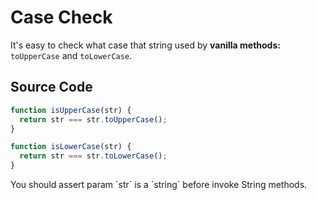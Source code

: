 
# Case Check

It's easy to check what case that string used by
**vanilla methods:** `toUpperCase` and `toLowerCase`.

## Source Code

```js
function isUpperCase(str) {
  return str === str.toUpperCase();
}

function isLowerCase(str) {
  return str === str.toLowerCase();
}
```

<Callout type="warning">
  You should assert param `str` is a `string` before invoke String methods.
</Callout>
